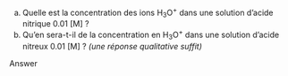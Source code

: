 ::: {.Exercise data-latex=""}

a. Quelle est la concentration des ions H~3~O^+^ dans une solution d'acide nitrique 0.01 [M] ?
\vspace{\stretch{1}}
b. Qu’en sera-t-il de la concentration en H~3~O^+^ dans une solution d'acide nitreux 0.01 [M] ?
_(une réponse qualitative suffit)_
\vspace{\stretch{1}}

:::

::: {.Answer data-latex=""}

Answer

:::
